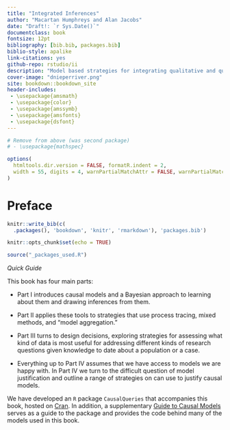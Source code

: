 ```yaml
--- 
title: "Integrated Inferences"
author: "Macartan Humphreys and Alan Jacobs"
date: "Draft!: `r Sys.Date()`"
documentclass: book
fontsize: 12pt
bibliography: [bib.bib, packages.bib]
biblio-style: apalike
link-citations: yes
github-repo: rstudio/ii
description: "Model based strategies for integrating qualitative and quantitative inferences."
cover-image: "dnieperriver.png"
site: bookdown::bookdown_site
header-includes:
 - \usepackage{amsmath}
 - \usepackage{color}
 - \usepackage{amssymb} 
 - \usepackage{amsfonts} 
 - \usepackage{dsfont}
---
```


```r

# Remove from above (was second package)
# - \usepackage{mathspec}

options(
  htmltools.dir.version = FALSE, formatR.indent = 2,
  width = 55, digits = 4, warnPartialMatchAttr = FALSE, warnPartialMatchDollar = FALSE
)
```

# Preface {-}

```r
knitr::write_bib(c(
  .packages(), 'bookdown', 'knitr', 'rmarkdown'), 'packages.bib')

```

```r
knitr::opts_chunk$set(echo = TRUE)

source("_packages_used.R")
```

*Quick Guide*

This book has four main parts:

* Part I introduces causal models and a Bayesian approach to learning about them and drawing inferences from them.

* Part II applies these tools to strategies that use  process tracing, mixed methods, and "model aggregation."

* Part III turns to design decisions, exploring strategies for assessing what kind of data is most useful for addressing different kinds of research questions given knowledge to date about a population or a case.

* Everything up to Part IV assumes that we have access to models we are happy with. In Part IV we turn to the difficult question of model justification and outline a range of strategies on can use to justify causal models. 

We have developed an `R` package `CausalQueries` that accompanies this book, hosted on [Cran](https://cran.r-project.org/web/packages/CausalQueries/index.html). In addition, a supplementary [Guide to Causal Models](https://macartan.github.io/causalmodels/) serves as a guide to the package and provides the code behind many of the  models used in this book. 

